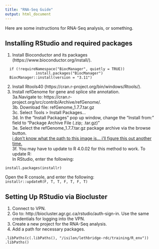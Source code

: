 ---
title: "RNA-Seq Guide"
output: html_document
---
  
Here are some instructions for RNA-Seq analysis, or something.


## Installing RStudio and required packages
1. Install Bioconductor and its packages (https://www.bioconductor.org/install/).
```
  if (!requireNamespace("BiocManager", quietly = TRUE))
    		  install.packages("BiocManager")
  BiocManager::install(version = "3.11")
```
2. Install Rtools40 (https://cran.r-project.org/bin/windows/Rtools/).  
3. Install refGenome for gene and splice site annotation.  
  3a.Navigate to: https://cran.r-project.org/src/contrib/Archive/refGenome/.  
  3b. Download file: refGenome_1.7.7.tar.gz  
  3c. Select Tools > Install Packages…  
  3d. In the “Install Packages” pop up window, change the “Install from:” field to “Package Archive File (.zip; .tar.gz)”  
  3e. Select the refGenome_1.7.7.tar.gz package archive via the browse button.  
  [i don't know what the path to this image is... i'll figure this out another time.](RMarkdowninstallpacakge.png)  
  3f. You may have to update to R 4.0.02 for this method to work. To update R:  
  In RStudio, enter the following:  
  ```
  install.packages(installr)  
  ```
  Open the R console, and enter the following:  
  ```
  installr::updateR(F, T, T, F, T, F, T)  
  ```

## Setting Up RStudio via Biocluster
1. Connect to VPN.  
2. Go to: http://biocluster.agr.gc.ca/rstudio/auth-sign-in. Use the same credentials for logging into the VPN.  
3. Create a new project for the RNA-Seq analysis.  
4. Add a path for necessary packages.  
```
.libPaths(c(.libPaths(), "/isilon/lethbridge-rdc/training/R_env"))  
.libPaths()  
```